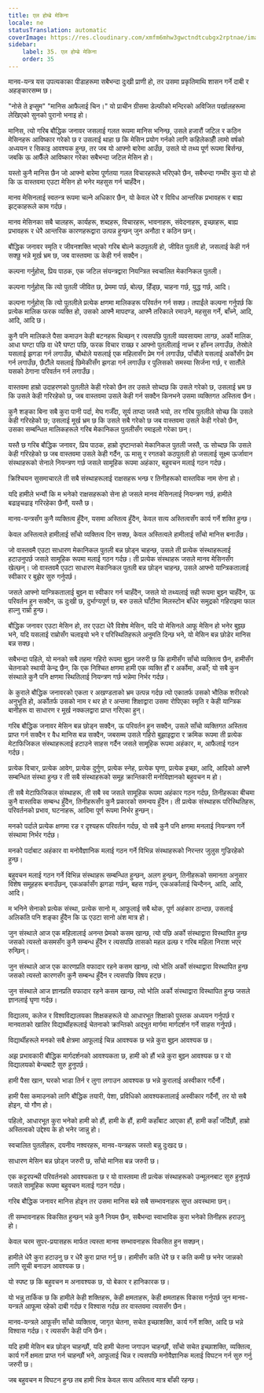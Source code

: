 ```yaml
---
title: एल होम्ब्रे मेकिना
locale: ne
statusTranslation: automatic
coverImage: https://res.cloudinary.com/xmfm6mhw3gwctndtcubgx2rptnae/image/upload/v1740337243/small_cover_educacion_fundamental_a051170f1c.webp
sidebar:
    label: 35. एल होम्ब्रे मेकिना
    order: 35
---
```

मानव-यन्त्र यस उपत्यकाका पीडाहरूमा सबैभन्दा दुःखी प्राणी हो, तर उसमा प्रकृतिमाथि शासन गर्ने दाबी र अहङ्कारसम्म छ।

"नोसे ते इप्सुम" "मानिस आफैलाई चिन।" यो प्राचीन ग्रीसमा डेल्फीको मन्दिरको अविजित पर्खालहरूमा लेखिएको सुनको पुरानो भनाइ हो।

मानिस, त्यो गरिब बौद्धिक जनावर जसलाई गलत रूपमा मानिस भनिन्छ, उसले हजारौं जटिल र कठिन मेसिनहरू आविष्कार गरेको छ र उसलाई थाहा छ कि मेसिन प्रयोग गर्नको लागि कहिलेकाहीँ लामो वर्षको अध्ययन र सिकाइ आवश्यक हुन्छ, तर जब यो आफ्नो बारेमा आउँछ, उसले यो तथ्य पूर्ण रूपमा बिर्सन्छ, जबकि ऊ आफैँले आविष्कार गरेका सबैभन्दा जटिल मेसिन हो।

यस्तो कुनै मानिस छैन जो आफ्नो बारेमा पूर्णतया गलत विचारहरूले भरिएको छैन, सबैभन्दा गम्भीर कुरा यो हो कि ऊ वास्तवमा एउटा मेसिन हो भनेर महसुस गर्न चाहँदैन।

मानव मेसिनलाई स्वतन्त्र रूपमा चल्ने अधिकार छैन, यो केवल धेरै र विविध आन्तरिक प्रभावहरू र बाह्य झट्काहरूले काम गर्दछ।

मानव मेसिनका सबै चालहरू, कार्यहरू, शब्दहरू, विचारहरू, भावनाहरू, संवेदनाहरू, इच्छाहरू, बाह्य प्रभावहरू र धेरै आन्तरिक कारणहरूद्वारा उत्पन्न हुन्छन् जुन अनौठा र कठिन छन्।

बौद्धिक जनावर स्मृति र जीवनशक्ति भएको गरिब बोल्ने कठपुतली हो, जीवित पुतली हो, जसलाई केही गर्न सक्छु भन्ने मूर्ख भ्रम छ, जब वास्तवमा ऊ केही गर्न सक्दैन।

कल्पना गर्नुहोस्, प्रिय पाठक, एक जटिल संयन्त्रद्वारा नियन्त्रित स्वचालित मेकानिकल पुतली।

कल्पना गर्नुहोस् कि त्यो पुतली जीवित छ, प्रेममा पर्छ, बोल्छ, हिँड्छ, चाहना गर्छ, युद्ध गर्छ, आदि।

कल्पना गर्नुहोस् कि त्यो पुतलीले प्रत्येक क्षणमा मालिकहरू परिवर्तन गर्न सक्छ। तपाईंले कल्पना गर्नुपर्छ कि प्रत्येक मालिक फरक व्यक्ति हो, उसको आफ्नै मापदण्ड, आफ्नै तरिकाले रमाउने, महसुस गर्ने, बाँच्ने, आदि, आदि, आदि छ।

कुनै पनि मालिकले पैसा कमाउन केही बटनहरू थिच्छन् र त्यसपछि पुतली व्यवसायमा लाग्छ, अर्को मालिक, आधा घण्टा पछि वा धेरै घण्टा पछि, फरक विचार राख्छ र आफ्नो पुतलीलाई नाच्न र हाँस्न लगाउँछ, तेस्रोले यसलाई झगडा गर्न लगाउँछ, चौथोले यसलाई एक महिलासँग प्रेम गर्न लगाउँछ, पाँचौंले यसलाई अर्कोसँग प्रेम गर्न लगाउँछ, छैटौंले यसलाई छिमेकीसँग झगडा गर्न लगाउँछ र पुलिसको समस्या सिर्जना गर्छ, र सातौंले यसको ठेगाना परिवर्तन गर्न लगाउँछ।

वास्तवमा हाम्रो उदाहरणको पुतलीले केही गरेको छैन तर उसले सोच्दछ कि उसले गरेको छ, उसलाई भ्रम छ कि उसले केही गरिरहेको छ, जब वास्तवमा उसले केही गर्न सक्दैन किनभने उसमा व्यक्तिगत अस्तित्व छैन।

कुनै शङ्का बिना सबै कुरा पानी पर्दा, मेघ गर्जँदा, सूर्य ताप्दा जस्तै भयो, तर गरिब पुतलीले सोच्छ कि उसले केही गरिरहेको छ; उसलाई मूर्ख भ्रम छ कि उसले सबै गरेको छ जब वास्तवमा उसले केही गरेको छैन, उसका सम्बन्धित मालिकहरूले गरिब मेकानिकल पुतलीसँग रमाइलो गरेका छन्।

यस्तै छ गरिब बौद्धिक जनावर, प्रिय पाठक, हाम्रो दृष्टान्तको मेकानिकल पुतली जस्तै, ऊ सोच्दछ कि उसले केही गरिरहेको छ जब वास्तवमा उसले केही गर्दैन, ऊ मासु र रगतको कठपुतली हो जसलाई सूक्ष्म ऊर्जावान संस्थाहरूको सेनाले नियन्त्रण गर्छ जसले सामूहिक रूपमा अहंकार, बहुवचन मलाई गठन गर्दछ।

क्रिश्चियन सुसमाचारले ती सबै संस्थाहरूलाई राक्षसहरू भन्छ र तिनीहरूको वास्तविक नाम सेना हो।

यदि हामीले भन्यौं कि म भनेको राक्षसहरूको सेना हो जसले मानव मेसिनलाई नियन्त्रण गर्छ, हामीले बढाइचढाइ गरिरहेका छैनौं, यस्तै छ।

मानव-यन्त्रसँग कुनै व्यक्तित्व हुँदैन, यसमा अस्तित्व हुँदैन, केवल सत्य अस्तित्वसँग कार्य गर्ने शक्ति हुन्छ।

केवल अस्तित्वले हामीलाई साँचो व्यक्तित्व दिन सक्छ, केवल अस्तित्वले हामीलाई साँचो मानिस बनाउँछ।

जो वास्तवमै एउटा साधारण मेकानिकल पुतली बन्न छोड्न चाहन्छ, उसले ती प्रत्येक संस्थाहरूलाई हटाउनुपर्छ जसले सामूहिक रूपमा मलाई गठन गर्दछ। ती प्रत्येक संस्थाहरू जसले मानव मेसिनसँग खेल्छन्। जो वास्तवमै एउटा साधारण मेकानिकल पुतली बन्न छोड्न चाहन्छ, उसले आफ्नो यान्त्रिकतालाई स्वीकार र बुझेर सुरु गर्नुपर्छ।

जसले आफ्नो यान्त्रिकतालाई बुझ्न वा स्वीकार गर्न चाहँदैन, जसले यो तथ्यलाई सही रूपमा बुझ्न चाहँदैन, ऊ परिवर्तन हुन सक्दैन, ऊ दुःखी छ, दुर्भाग्यपूर्ण छ, बरु उसले घाँटीमा मिलस्टोन बाँधेर समुद्रको गहिराइमा फाल हाल्नु राम्रो हुन्छ।

बौद्धिक जनावर एउटा मेसिन हो, तर एउटा धेरै विशेष मेसिन, यदि यो मेसिनले आफू मेसिन हो भनेर बुझ्छ भने, यदि यसलाई राम्रोसँग चलाइयो भने र परिस्थितिहरूले अनुमति दिन्छ भने, यो मेसिन बन्न छोडेर मानिस बन्न सक्छ।

सबैभन्दा पहिले, यो मनको सबै तहमा गहिरो रूपमा बुझ्न जरुरी छ कि हामीसँग साँचो व्यक्तित्व छैन, हामीसँग चेतनाको स्थायी केन्द्र छैन, कि एक निश्चित क्षणमा हामी एक व्यक्ति हौं र अर्कोमा, अर्को; यो सबै कुन संस्थाले कुनै पनि क्षणमा स्थितिलाई नियन्त्रण गर्छ भन्नेमा निर्भर गर्दछ।

के कुराले बौद्धिक जनावरको एकता र अखण्डताको भ्रम उत्पन्न गर्दछ त्यो एकातर्फ उसको भौतिक शरीरको अनुभूति हो, अर्कोतर्फ उसको नाम र थर हो र अन्तमा शिक्षाद्वारा उसमा रोपिएका स्मृति र केही यान्त्रिक बानीहरू वा साधारण र मूर्ख नक्कलद्वारा प्राप्त गरिएका हुन्।

गरिब बौद्धिक जनावर मेसिन बन्न छोड्न सक्दैन, ऊ परिवर्तन हुन सक्दैन, उसले साँचो व्यक्तिगत अस्तित्व प्राप्त गर्न सक्दैन र वैध मानिस बन्न सक्दैन, जबसम्म उसले गहिरो बुझाइद्वारा र क्रमिक रूपमा ती प्रत्येक मेटाफिजिकल संस्थाहरूलाई हटाउने साहस गर्दैन जसले सामूहिक रूपमा अहंकार, म, आफैलाई गठन गर्दछ।

प्रत्येक विचार, प्रत्येक आवेग, प्रत्येक दुर्गुण, प्रत्येक स्नेह, प्रत्येक घृणा, प्रत्येक इच्छा, आदि, आदिको आफ्नै सम्बन्धित संस्था हुन्छ र ती सबै संस्थाहरूको समूह क्रान्तिकारी मनोविज्ञानको बहुवचन म हो।

ती सबै मेटाफिजिकल संस्थाहरू, ती सबै स्व जसले सामूहिक रूपमा अहंकार गठन गर्दछ, तिनीहरूका बीचमा कुनै वास्तविक सम्बन्ध हुँदैन, तिनीहरूसँग कुनै प्रकारको समन्वय हुँदैन। ती प्रत्येक संस्थाहरू परिस्थितिहरू, परिवर्तनको प्रभाव, घटनाहरू, आदिमा पूर्ण रूपमा निर्भर हुन्छन्।

मनको पर्दाले प्रत्येक क्षणमा रङ र दृश्यहरू परिवर्तन गर्दछ, यो सबै कुनै पनि क्षणमा मनलाई नियन्त्रण गर्ने संस्थामा निर्भर गर्दछ।

मनको पर्दाबाट अहंकार वा मनोवैज्ञानिक मलाई गठन गर्ने विभिन्न संस्थाहरूको निरन्तर जुलुस गुज्रिरहेको हुन्छ।

बहुवचन मलाई गठन गर्ने विभिन्न संस्थाहरू सम्बन्धित हुन्छन्, अलग हुन्छन्, तिनीहरूको समानता अनुसार विशेष समूहहरू बनाउँछन्, एकअर्कासँग झगडा गर्छन्, बहस गर्छन्, एकअर्कालाई चिन्दैनन्, आदि, आदि, आदि।

म भनिने सेनाको प्रत्येक संस्था, प्रत्येक सानो म, आफूलाई सबै थोक, पूर्ण अहंकार ठान्दछ, उसलाई अलिकति पनि शङ्का हुँदैन कि ऊ एउटा सानो अंश मात्र हो।

जुन संस्थाले आज एक महिलालाई अनन्त प्रेमको कसम खान्छ, त्यो पछि अर्को संस्थाद्वारा विस्थापित हुन्छ जसको त्यस्तो कसमसँग कुनै सम्बन्ध हुँदैन र त्यसपछि तासको महल ढल्छ र गरिब महिला निराश भएर रुन्छिन्।

जुन संस्थाले आज एक कारणप्रति वफादार रहने कसम खान्छ, त्यो भोलि अर्को संस्थाद्वारा विस्थापित हुन्छ जसको त्यस्तो कारणसँग कुनै सम्बन्ध हुँदैन र त्यसपछि विषय हट्छ।

जुन संस्थाले आज ज्ञानप्रति वफादार रहने कसम खान्छ, त्यो भोलि अर्को संस्थाद्वारा विस्थापित हुन्छ जसले ज्ञानलाई घृणा गर्दछ।

विद्यालय, कलेज र विश्वविद्यालयका शिक्षकहरूले यो आधारभूत शिक्षाको पुस्तक अध्ययन गर्नुपर्छ र मानवताको खातिर विद्यार्थीहरूलाई चेतनाको क्रान्तिको अद्भुत मार्गमा मार्गदर्शन गर्ने साहस गर्नुपर्छ।

विद्यार्थीहरूले मनको सबै क्षेत्रमा आफूलाई चिन्न आवश्यक छ भन्ने कुरा बुझ्न आवश्यक छ।

अझ प्रभावकारी बौद्धिक मार्गदर्शनको आवश्यकता छ, हामी को हौं भन्ने कुरा बुझ्न आवश्यक छ र यो विद्यालयको बेन्चबाटै सुरु हुनुपर्छ।

हामी पैसा खान, घरको भाडा तिर्न र लुगा लगाउन आवश्यक छ भन्ने कुरालाई अस्वीकार गर्दैनौं।

हामी पैसा कमाउनको लागि बौद्धिक तयारी, पेशा, प्रविधिको आवश्यकतालाई अस्वीकार गर्दैनौं, तर यो सबै होइन, यो गौण हो।

पहिलो, आधारभूत कुरा भनेको हामी को हौं, हामी के हौं, हामी कहाँबाट आएका हौं, हामी कहाँ जाँदैछौं, हाम्रो अस्तित्वको उद्देश्य के हो भनेर जान्नु हो।

स्वचालित पुतलीहरू, दयनीय नश्वरहरू, मानव-यन्त्रहरू जस्तो बन्नु दुःखद छ।

साधारण मेसिन बन्न छोड्न जरुरी छ, साँचो मानिस बन्न जरुरी छ।

एक कट्टरपन्थी परिवर्तनको आवश्यकता छ र यो वास्तवमा ती प्रत्येक संस्थाहरूको उन्मूलनबाट सुरु हुनुपर्छ जसले सामूहिक रूपमा बहुवचन मलाई गठन गर्दछ।

गरिब बौद्धिक जनावर मानिस होइन तर उसमा मानिस बन्ने सबै सम्भावनाहरू सुप्त अवस्थामा छन्।

ती सम्भावनाहरू विकसित हुन्छन् भन्ने कुनै नियम छैन, सबैभन्दा स्वाभाविक कुरा भनेको तिनीहरू हराउनु हो।

केवल चरम सुपर-प्रयासहरू मार्फत त्यस्ता मानव सम्भावनाहरू विकसित हुन सक्छन्।

हामीले धेरै कुरा हटाउनु छ र धेरै कुरा प्राप्त गर्नु छ। हामीसँग कति धेरै छ र कति कमी छ भनेर जान्नको लागि सूची बनाउन आवश्यक छ।

यो स्पष्ट छ कि बहुवचन म अनावश्यक छ, यो बेकार र हानिकारक छ।

यो भन्नु तार्किक छ कि हामीले केही शक्तिहरू, केही क्षमताहरू, केही क्षमताहरू विकास गर्नुपर्छ जुन मानव-यन्त्रले आफूमा रहेको दाबी गर्दछ र विश्वास गर्दछ तर वास्तवमा त्यससँग छैन।

मानव-यन्त्रले आफूसँग साँचो व्यक्तित्व, जागृत चेतना, सचेत इच्छाशक्ति, कार्य गर्ने शक्ति, आदि छ भन्ने विश्वास गर्दछ। र त्यससँग केही पनि छैन।

यदि हामी मेसिन बन्न छोड्न चाहन्छौं, यदि हामी चेतना जगाउन चाहन्छौं, साँचो सचेत इच्छाशक्ति, व्यक्तित्व, कार्य गर्ने क्षमता प्राप्त गर्न चाहन्छौं भने, आफूलाई चिन्न र त्यसपछि मनोवैज्ञानिक मलाई विघटन गर्न सुरु गर्नु जरुरी छ।

जब बहुवचन म विघटन हुन्छ तब हामी भित्र केवल सत्य अस्तित्व मात्र बाँकी रहन्छ।

